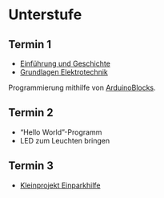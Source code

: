 # Unterstufe

## Termin 1

- [Einführung und Geschichte](https://github.com/julyPe/arduinoCar/blob/master/unterstufe/quiz_history.pdf)  
- [Grundlagen Elektrotechnik](https://github.com/julyPe/arduinoCar/blob/master/oberstufe/basicsElectronic.pdf)

Programmierung mithilfe von [ArduinoBlocks](http://www.arduinoblocks.com/).

## Termin 2

- "Hello World"-Programm
- LED zum Leuchten bringen

## Termin 3

- [Kleinprojekt Einparkhilfe](https://github.com/julyPe/arduinoCar/blob/master/oberstufe/Einparkhilfe_Problemstellung.pdf)